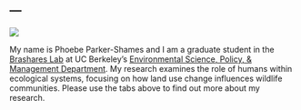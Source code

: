 ---
---
![](images/TakilmaMountains.jpg)

My name is Phoebe Parker-Shames and I am a graduate student in the [Brashares Lab](https://nature.berkeley.edu/BrasharesGroup/) at UC Berkeley’s [Environmental Science, Policy, & Management Department](https://ourenvironment.berkeley.edu/). My research examines the role of humans within ecological systems, focusing on how land use change influences wildlife communities. Please use the tabs above to find out more about my research.